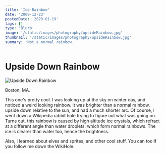 ```yaml
---
title: 'Ice Rainbow'
date: '2009-12-23'
postedDate: '2023-01-19'
tags: []
type: 'Blurb'
image: '/static/images/photography/upsideRainbow.jpg'
thumbnail: '/static/images/photography/upsideRainbow.jpg'
summary: 'Not a normal rainbow.'
---
```


# Upside Down Rainbow

![Upside Down Rainbow](/static/images/photography/upsideRainbow.jpg)

Boston, MA.

This one's pretty cool. I was looking up at the sky on winter day, and noticed a weird looking rainbow. It was brighter than a normal rainbow, upside down relative to the sun, and had a much shorter arc. Of course, I went down a Wikipedia rabbit hole trying to figure out what was going on. Turns out, this rainbow is caused by high altitude ice crystals, which refract at a different angle than water droplets, which form normal rainbows. The ice is clearer than water too, hence the brightness.

Also, I learned about elves and sprites, and other cool stuff. You can too if you follow me down the WikiHole.
